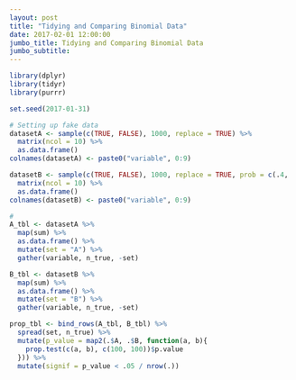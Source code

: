 ```yaml
---
layout: post
title: "Tidying and Comparing Binomial Data"
date: 2017-02-01 12:00:00
jumbo_title: Tidying and Comparing Binomial Data
jumbo_subtitle:
---
```


```r
library(dplyr)
library(tidyr)
library(purrr)

set.seed(2017-01-31)

# Setting up fake data
datasetA <- sample(c(TRUE, FALSE), 1000, replace = TRUE) %>%
  matrix(ncol = 10) %>%
  as.data.frame()
colnames(datasetA) <- paste0("variable", 0:9)

datasetB <- sample(c(TRUE, FALSE), 1000, replace = TRUE, prob = c(.4, .6)) %>%
  matrix(ncol = 10) %>%
  as.data.frame()
colnames(datasetB) <- paste0("variable", 0:9)

#
A_tbl <- datasetA %>%
  map(sum) %>%
  as.data.frame() %>%
  mutate(set = "A") %>%
  gather(variable, n_true, -set)

B_tbl <- datasetB %>%
  map(sum) %>%
  as.data.frame() %>%
  mutate(set = "B") %>%
  gather(variable, n_true, -set)

prop_tbl <- bind_rows(A_tbl, B_tbl) %>%
  spread(set, n_true) %>%
  mutate(p_value = map2(.$A, .$B, function(a, b){
    prop.test(c(a, b), c(100, 100))$p.value
  })) %>%
  mutate(signif = p_value < .05 / nrow(.))

```